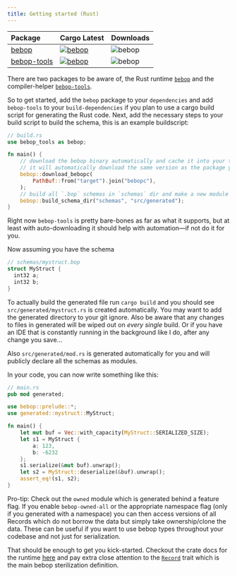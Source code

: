 ```yaml
---
title: Getting started (Rust)
---
```



| Package                                        | Cargo Latest                                                                              | Downloads                                                                                    |
| :--------------------------------------------- | :------------------------------------------------------------------------------------------ | :------------------------------------------------------------------------------------------- |
| [bebop](https://crates.io/crates/bebop) | [![bebop](https://img.shields.io/crates/dv/bebop)](https://crates.io/crates/bebop) | ![bebop](https://img.shields.io/crates/d/bebop)
| [bebop-tools](https://crates.io/crates/bebop-tools) | [![bebop](https://img.shields.io/crates/dv/bebop-tools)](https://crates.io/crates/bebop-tools) | ![bebop](https://img.shields.io/crates/d/bebop-tools)


There are two packages to be aware of, the Rust runtime [`bebop`](https://crates.io/crates/bebop) and the compiler-helper [`bebop-tools`](https://crates.io/crates/bebop-tools).

So to get started, add the `bebop` package to your `dependencies` and add `bebop-tools` to your `build-dependencies` if you plan to use a cargo build script for generating the Rust code. Next, add the necessary steps to your build script to build the schema, this is an example buildscript:

```rust
// build.rs
use bebop_tools as bebop;

fn main() {
    // download the bebop binary automatically and cache it into your target directory
    // it will automatically download the same version as the package you installed
    bebop::download_bebopc(
        PathBuf::from("target").join("bebopc"),
    );
    // build all `.bop` schemas in `schemas` dir and make a new module `generated` in `src` with all of them.
    bebop::build_schema_dir("schemas", "src/generated");
}
```

Right now `bebop-tools` is pretty bare-bones as far as what it supports, but at least with auto-downloading it should help with automation&mdash;if not do it for you.

Now assuming you have the schema
```c
// schemas/mystruct.bop
struct MyStruct {
  int32 a;
  int32 b;
}
```

To actually build the generated file run `cargo build` and you should see `src/generated/mystruct.rs` is created automatically. You may want to add the generated directory to your git ignore. Also be aware that any changes to files in generated will be wiped out on _every single_ build. Or if you have an IDE that is constantly running in the background like I do, after any change you save...

Also `src/generated/mod.rs` is generated automatically for you and will publicly declare all the schemas as modules.

In your code, you can now write something like this:
```rust
// main.rs
pub mod generated;

use bebop::prelude::*;
use generated::mystruct::MyStruct;

fn main() {
    let mut buf = Vec::with_capacity(MyStruct::SERIALIZED_SIZE);
    let s1 = MyStruct {
        a: 123,
        b: -6232
    };
    s1.serialize(&mut buf).unwrap();
    let s2 = MyStruct::deserialize(&buf).unwrap();
    assert_eq!(s1, s2);
}
```

Pro-tip: Check out the `owned` module which is generated behind a feature flag. If you enable `bebop-owned-all` or the appropriate namespace flag (only if you generated with a namespace) you can then access versions of all Records which do not borrow the data but simply take ownership/clone the data. These can be useful if you want to use bebop types throughout your codebase and not just for serialization.

That should be enough to get you kick-started. Checkout the crate docs for the runtime [here](https://docs.rs/bebop/latest/bebop/) and pay extra close attention to the [`Record`](https://docs.rs/bebop/latest/bebop/trait.Record.html) trait which is the main bebop sterilization definition.
